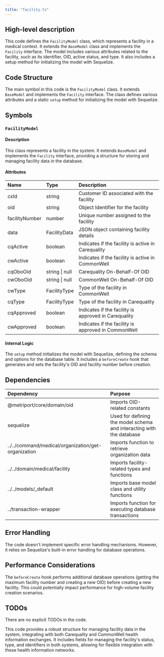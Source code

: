 ```yaml
---
title: "facility.ts"
---
```


## High-level description
This code defines the `FacilityModel` class, which represents a facility in a medical context. It extends the `BaseModel` class and implements the `Facility` interface. The model includes various attributes related to the facility, such as its identifier, OID, active status, and type. It also includes a setup method for initializing the model with Sequelize.

## Code Structure
The main symbol in this code is the `FacilityModel` class. It extends `BaseModel` and implements the `Facility` interface. The class defines various attributes and a static `setup` method for initializing the model with Sequelize.

## Symbols

### `FacilityModel`
#### Description
This class represents a facility in the system. It extends `BaseModel` and implements the `Facility` interface, providing a structure for storing and managing facility data in the database.

#### Attributes
| Name | Type | Description |
|:-----|:-----|:------------|
| cxId | string | Customer ID associated with the facility |
| oid | string | Object Identifier for the facility |
| facilityNumber | number | Unique number assigned to the facility |
| data | FacilityData | JSON object containing facility details |
| cqActive | boolean | Indicates if the facility is active in Carequality |
| cwActive | boolean | Indicates if the facility is active in CommonWell |
| cqOboOid | string \| null | Carequality On-Behalf-Of OID |
| cwOboOid | string \| null | CommonWell On-Behalf-Of OID |
| cwType | FacilityType | Type of the facility in CommonWell |
| cqType | FacilityType | Type of the facility in Carequality |
| cqApproved | boolean | Indicates if the facility is approved in Carequality |
| cwApproved | boolean | Indicates if the facility is approved in CommonWell |

#### Internal Logic
The `setup` method initializes the model with Sequelize, defining the schema and options for the database table. It includes a `beforeCreate` hook that generates and sets the facility's OID and facility number before creation.

## Dependencies
| Dependency | Purpose |
|:-----------|:--------|
| @metriport/core/domain/oid | Imports OID-related constants |
| sequelize | Used for defining the model schema and interacting with the database |
| ../../command/medical/organization/get-organization | Imports function to retrieve organization data |
| ../../domain/medical/facility | Imports facility-related types and functions |
| ../../models/_default | Imports base model class and utility functions |
| ../transaction-wrapper | Imports function for executing database transactions |

## Error Handling
The code doesn't implement specific error handling mechanisms. However, it relies on Sequelize's built-in error handling for database operations.

## Performance Considerations
The `beforeCreate` hook performs additional database operations (getting the maximum facility number and creating a new OID) before creating a new facility. This could potentially impact performance for high-volume facility creation scenarios.

## TODOs
There are no explicit TODOs in the code.

This code provides a robust structure for managing facility data in the system, integrating with both Carequality and CommonWell health information exchanges. It includes fields for managing the facility's status, type, and identifiers in both systems, allowing for flexible integration with these health information networks.